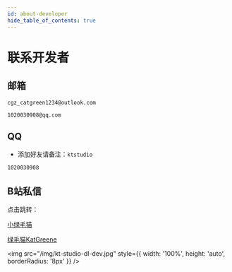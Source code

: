 ```yaml
---
id: about-developer
hide_table_of_contents: true
---
```


# 联系开发者

## 邮箱

```text
cgz_catgreen1234@outlook.com
```

```text
1020030908@qq.com
```

## QQ

- 添加好友请备注：```ktstudio```

```text
1020030908
```

## B站私信

点击跳转：

<p><a href="https://space.bilibili.com/1519308330">小绿毛猫</a></p>

<p><a href="https://space.bilibili.com/29602970">绿毛猫KatGreene</a></p>

<img
    src="/img/kt-studio-dl-dev.jpg"
    style={{ width: '100%', height: 'auto', borderRadius: '8px' }}
/>